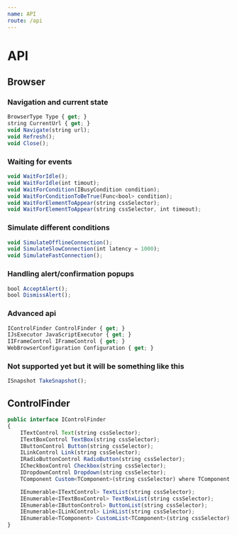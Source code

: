 ```yaml
---
name: API
route: /api
---
```


# API

## Browser 

### Navigation and current state
```typescript
BrowserType Type { get; }
string CurrentUrl { get; }
void Navigate(string url);
void Refresh();
void Close();
```

### Waiting for events
```typescript
void WaitForIdle();
void WaitForIdle(int timout);
void WaitForCondition(IBusyCondition condition);
void WaitForConditionToBeTrue(Func<bool> condition);
void WaitForElementToAppear(string cssSelector);
void WaitForElementToAppear(string cssSelector, int timeout);
```
### Simulate different conditions
```typescript
void SimulateOfflineConnection();
void SimulateSlowConnection(int latency = 1000);
void SimulateFastConnection();
```

### Handling alert/confirmation popups
```typescript
bool AcceptAlert();
bool DismissAlert();
```

### Advanced api
```typescript
IControlFinder ControlFinder { get; }
IJsExecutor JavaScriptExecutor { get; }
IIFrameControl IFrameControl { get; }
WebBrowserConfiguration Configuration { get; }
```

### Not supported yet but it will be something like this
```typescript
ISnapshot TakeSnapshot(); 
```

## ControlFinder
```typescript
public interface IControlFinder
{
    ITextControl Text(string cssSelector);
    ITextBoxControl TextBox(string cssSelector);
    IButtonControl Button(string cssSelector);
    ILinkControl Link(string cssSelector);
    IRadioButtonControl RadioButton(string cssSelector);
    ICheckboxControl Checkbox(string cssSelector);
    IDropdownControl Dropdown(string cssSelector);
    TComponent Custom<TComponent>(string cssSelector) where TComponent : FatCustomComponent, new();

    IEnumerable<ITextControl> TextList(string cssSelector);
    IEnumerable<ITextBoxControl> TextBoxList(string cssSelector);
    IEnumerable<IButtonControl> ButtonList(string cssSelector);
    IEnumerable<ILinkControl> LinkList(string cssSelector);
    IEnumerable<TComponent> CustomList<TComponent>(string cssSelector) where TComponent : FatCustomComponent, new();
}
```